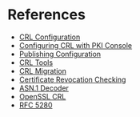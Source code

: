 = References =

* [[CRL Configuration]]
* [https://github.com/dogtagpki/pki/wiki/Configuring-CRL-with-PKI-Console Configuring CRL with PKI Console]
* [https://github.com/dogtagpki/pki/wiki/Publishing-Configuration Publishing Configuration]
* [[CRL Tools]]
* [[CRL Migration]]
* [https://github.com/dogtagpki/pki/wiki/Certificate-Revocation-Checking Certificate Revocation Checking]
* [http://wiki-old.idm.lab.bos.redhat.com/export/dumpasn1/ ASN.1 Decoder]
* [https://www.openssl.org/docs/manmaster/apps/crl.html OpenSSL CRL]
* [https://tools.ietf.org/html/rfc5280 RFC 5280]